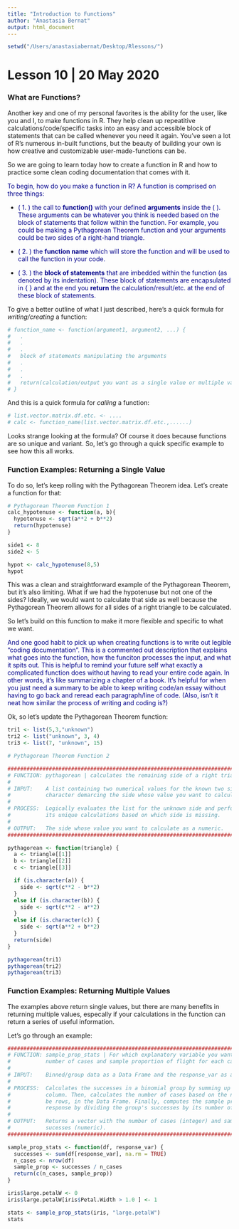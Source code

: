 ```yaml
---
title: "Introduction to Functions"
author: "Anastasia Bernat"
output: html_document
---
```


```r
setwd("/Users/anastasiabernat/Desktop/Rlessons/")
```

# Lesson 10 | 20 May 2020

### What are Functions?

Another key and one of my personal favorites is the ability for the user, like you and I, to make functions in R. They help clean up repeatitive calculations/code/specific tasks into an easy and accessible block of statements that can be called whenever you need it again. You've seen a lot of R's numerous in-built functions, but the beauty of building your own is how creative and customizable user-made-functions can be.

So we are going to learn today how to create a function in R and how to practice some clean coding documentation that comes with it.

<span style="color:darkblue">To begin, how do you make a function in R? A function is comprised on three things:</span>

* <span style="color:darkblue"> ( 1. ) the call to **function()** with your defined **arguments** inside the ( ). These arguments can be whatever you think is needed based on the block of statements that follow within the function. For example, you could be making a Pythagorean Theorem function and your arguments could be two sides of a right-hand triangle.</span>

* <span style="color:darkblue">( 2. ) the **function name** which will store the function and will be used to call the function in your code.</span>

* <span style="color:darkblue">( 3. ) the **block of statements** that are imbedded within the function (as denoted by its indentation). These block of statements are encapsulated in { } and at the end you **return** the calculation/result/etc. at the end of these block of statements.</span>

To give a better outline of what I just described, here's a quick formula for *writing/creating* a function:</span>

```r
# function_name <- function(argument1, argument2, ...) {
#   .
#   .
#   .
#   block of statements manipulating the arguments
#   .
#   .
#   .
#   return(calculation/output you want as a single value or multiple values,)
# }

```

And this is a quick formula for *calling* a function:

```r
# list.vector.matrix.df.etc. <- ....
# calc <- function_name(list.vector.matrix.df.etc.,......)
```

Looks strange looking at the formula? Of course it does because functions are so unique and variant. So, let's go through a quick specific example to see how this all works.

### Function Examples: Returning a Single Value

To do so, let's keep rolling with the Pythagorean Theorem idea. Let's create a function for that:

```r
# Pythagorean Theorem Function 1
calc_hypotenuse <- function(a, b){
  hypotenuse <- sqrt(a**2 + b**2)
  return(hypotenuse)
}

side1 <- 8
side2 <- 5

hypot <- calc_hypotenuse(8,5)
hypot
```

This was a clean and straightforward example of the Pythagorean Theorem, but it's also limiting. What if we had the hypotenuse but not one of the sides? Ideally, we would want to calculate that side as well because the Pythagorean Theorem allows for all sides of a right triangle to be calculated. 

So let's build on this function to make it more flexible and specific to what we want. 

<span style="color:darkblue">And one good habit to pick up when creating functions is to write out legible "coding documentation". This is a commented out description that explains what goes into the function, how the funciton processes the input, and what it spits out. This is helpful to remind your future self what exactly a complicated function does without having to read your entire code again. In other words, it's like summarizing a chapter of a book. It's helpful for when you just need a summary to be able to keep writing code/an essay without having to go back and reread each paragraph/line of code. (Also, isn't it neat how similar the process of writing and coding is?)</span>

Ok, so let's update the Pythagorean Theorem function:

```r
tri1 <- list(5,3,"unknown")
tri2 <- list("unknown", 3, 4)
tri3 <- list(7, "unknown", 15)
```

```r
# Pythagorean Theorem Function 2

##################################################################################
# FUNCTION: pythagorean | calculates the remaining side of a right triangle.
#
# INPUT:    A list containing two numerical values for the known two sides, and a 
#           character demarcing the side whose value you want to calculate.
#
# PROCESS:  Logically evaluates the list for the unknown side and performs 
#           its unique calculations based on which side is missing.
#
# OUTPUT:   The side whose value you want to calculate as a numeric.
##################################################################################

pythagorean <- function(triangle) {
  a <- triangle[[1]]
  b <- triangle[[2]]
  c <- triangle[[3]]

  if (is.character(a)) {
    side <- sqrt(c**2 - b**2)
  }
  else if (is.character(b)) {
    side <- sqrt(c**2 - a**2)
  }
  else if (is.character(c)) {
    side <- sqrt(a**2 + b**2)
  }
  return(side)
}
```

```r
pythagorean(tri1)
pythagorean(tri2)
pythagorean(tri3)
```


### Function Examples: Returning Multiple Values

The examples above return single values, but there are many benefits in returning multiple values, especally if your calculations in the function can return a series of useful information. 

Let's go through an example:

```r
#########################################################################################################
# FUNCTION: sample_prop_stats | For which explanatory variable you want to group into categories, the 
#           number of cases and sample proportion of flight for each category is calculated
#
# INPUT:    Binned/group data as a Data Frame and the response_var as a string.
#
# PROCESS:  Calculates the successes in a binomial group by summing up all the 1's in the response variable 
#           column. Then, calculates the number of cases based on the number of observations, which would 
#           be rows, in the Data Frame. Finally, computes the sample proportion of a group's binomial 
#           response by dividing the group's successes by its number of cases.
#
# OUTPUT:   Returns a vector with the number of cases (integer) and sample proportion of binomial 
#           sucesses (numeric).
#########################################################################################################

sample_prop_stats <- function(df, response_var) {
  successes <- sum(df[response_var], na.rm = TRUE)
  n_cases <- nrow(df)
  sample_prop <- successes / n_cases
  return(c(n_cases, sample_prop))
}

iris$large.petalW <- 0
iris$large.petalW[iris$Petal.Width > 1.0 ] <- 1 

stats <- sample_prop_stats(iris, "large.petalW")
stats
```

